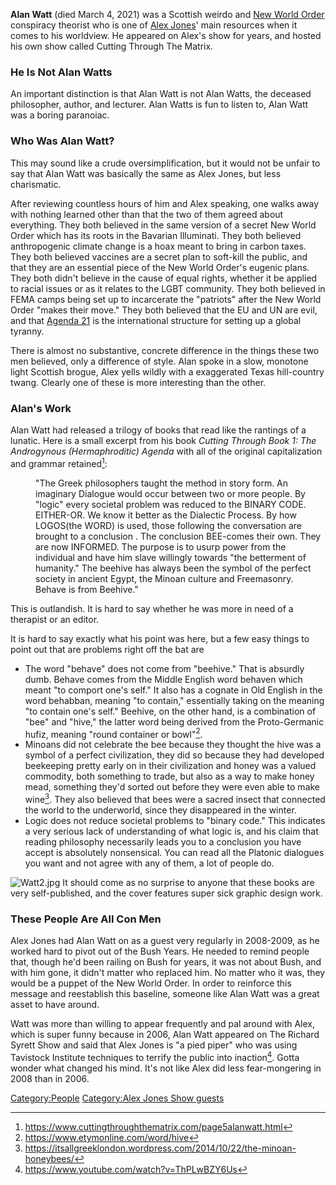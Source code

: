 '''Alan Watt''' (died March 4, 2021) was a Scottish weirdo and [[New World Order]] conspiracy theorist who is one of [[Alex Jones]]' main resources when it comes to his worldview. He appeared on Alex's show for years, and hosted his own show called Cutting Through The Matrix.

===He Is Not Alan Watts===

An important distinction is that Alan Watt is not Alan Watts, the deceased philosopher, author, and lecturer. Alan Watts is fun to listen to, Alan Watt was a boring paranoiac.

===Who Was Alan Watt?===

This may sound like a crude oversimplification, but it would not be unfair to say that Alan Watt was basically the same as Alex Jones, but less charismatic.

After reviewing countless hours of him and Alex speaking, one walks away with nothing learned other than that the two of them agreed about everything. They both believed in the same version of a secret New World Order which has its roots in the Bavarian Illuminati. They both believed anthropogenic climate change is a hoax meant to bring in carbon taxes. They both believed vaccines are a secret plan to soft-kill the public, and that they are an essential piece of the New World Order's eugenic plans. They both didn't believe in the cause of equal rights, whether it be applied to racial issues or as it relates to the LGBT community. They both believed in FEMA camps being set up to incarcerate the "patriots" after the New World Order "makes their move." They both believed that the EU and UN are evil, and that [[Agenda 21]] is the international structure for setting up a global tyranny.

There is almost no substantive, concrete difference in the things these two men believed, only a difference of style. Alan spoke in a slow, monotone light Scottish brogue, Alex yells wildly with a exaggerated Texas hill-country twang. Clearly one of these is more interesting than the other.

===Alan's Work===

Alan Watt had released a trilogy of books that read like the rantings of a lunatic. Here is a small excerpt from his book ''Cutting Through Book 1: The Androgynous (Hermaphroditic) Agenda'' with all of the original capitalization and grammar retained<ref>https://www.cuttingthroughthematrix.com/page5alanwatt.html</ref>:

:"The Greek philosophers taught the method in story form. An imaginary Dialogue would occur between two or more people. By "logic" every societal problem was reduced to the BINARY CODE. EITHER-OR. We know it better as the Dialectic Process. By how LOGOS(the WORD) is used, those following the conversation are brought to a conclusion . The conclusion BEE-comes their own. They are now INFORMED. The purpose is to usurp power from the individual and have him slave willingly towards "the betterment of humanity." The beehive has always been the symbol of the perfect society in ancient Egypt, the Minoan culture and Freemasonry. Behave is from Beehive."

This is outlandish. It is hard to say whether he was more in need of a therapist or an editor.

It is hard to say exactly what his point was here, but a few easy things to point out that are problems right off the bat are

*The word "behave" does not come from "beehive." That is absurdly dumb. Behave comes from the Middle English word behaven which meant "to comport one's self." It also has a cognate in Old English in the word behabban, meaning "to contain," essentially taking on the meaning "to contain one's self." Beehive, on the other hand, is a combination of "bee" and "hive," the latter word being derived from the Proto-Germanic hufiz, meaning "round container or bowl"<ref>https://www.etymonline.com/word/hive</ref>.
*Minoans did not celebrate the bee because they thought the hive was a symbol of a perfect civilization, they did so because they had developed beekeeping pretty early on in their civilization and honey was a valued commodity, both something to trade, but also as a way to make honey mead, something they'd sorted out before they were even able to make wine<ref>https://itsallgreeklondon.wordpress.com/2014/10/22/the-minoan-honeybees/</ref>. They also believed that bees were a sacred insect that connected the world to the underworld, since they disappeared in the winter.
*Logic does not reduce societal problems to "binary code." This indicates a very serious lack of understanding of what logic is, and his claim that reading philosophy necessarily leads you to a conclusion you have accept is absolutely nonsensical. You can read all the Platonic dialogues you want and not agree with any of them, a lot of people do.

[[File:Watt2.jpg|thumb]]
It should come as no surprise to anyone that these books are very self-published, and the cover features super sick graphic design work.

===These People Are All Con Men===

Alex Jones had Alan Watt on as a guest very regularly in 2008-2009, as he worked hard to pivot out of the Bush Years. He needed to remind people that, though he'd been railing on Bush for years, it was not about Bush, and with him gone, it didn't matter who replaced him. No matter who it was, they would be a puppet of the New World Order. In order to reinforce this message and reestablish this baseline, someone like Alan Watt was a great asset to have around.

Watt was more than willing to appear frequently and pal around with Alex, which is super funny because in 2006, Alan Watt appeared on The Richard Syrett Show and said that Alex Jones is "a pied piper" who was using Tavistock Institute techniques to terrify the public into inaction<ref>https://www.youtube.com/watch?v=ThPLwBZY6Us</ref>. Gotta wonder what changed his mind. It's not like Alex did less fear-mongering in 2008 than in 2006.

[[Category:People]]
[[Category:Alex Jones Show guests]]